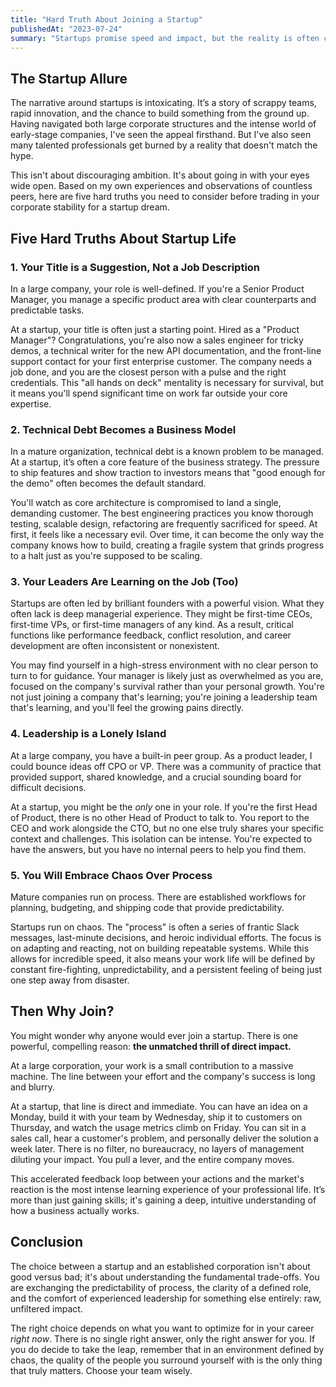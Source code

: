 ```yaml
---
title: "Hard Truth About Joining a Startup"
publishedAt: "2023-07-24"
summary: "Startups promise speed and impact, but the reality is often chaotic and unforgiving. Before you take the leap, here are the unglamorous truths about startup life, and the one powerful reason you might do it anyway."
---
```


## The Startup Allure

The narrative around startups is intoxicating. It’s a story of scrappy teams, rapid innovation, and the chance to build something from the ground up. Having navigated both large corporate structures and the intense world of early-stage companies, I've seen the appeal firsthand. But I've also seen many talented professionals get burned by a reality that doesn't match the hype.

This isn't about discouraging ambition. It's about going in with your eyes wide open. Based on my own experiences and observations of countless peers, here are five hard truths you need to consider before trading in your corporate stability for a startup dream.

## Five Hard Truths About Startup Life

### 1. Your Title is a Suggestion, Not a Job Description

In a large company, your role is well-defined. If you're a Senior Product Manager, you manage a specific product area with clear counterparts and predictable tasks.

At a startup, your title is often just a starting point. Hired as a "Product Manager"? Congratulations, you're also now a sales engineer for tricky demos, a technical writer for the new API documentation, and the front-line support contact for your first enterprise customer. The company needs a job done, and you are the closest person with a pulse and the right credentials. This "all hands on deck" mentality is necessary for survival, but it means you'll spend significant time on work far outside your core expertise.

### 2. Technical Debt Becomes a Business Model

In a mature organization, technical debt is a known problem to be managed. At a startup, it’s often a core feature of the business strategy. The pressure to ship features and show traction to investors means that "good enough for the demo" often becomes the default standard.

You'll watch as core architecture is compromised to land a single, demanding customer. The best engineering practices you know thorough testing, scalable design, refactoring are frequently sacrificed for speed. At first, it feels like a necessary evil. Over time, it can become the only way the company knows how to build, creating a fragile system that grinds progress to a halt just as you're supposed to be scaling.

### 3. Your Leaders Are Learning on the Job (Too)

Startups are often led by brilliant founders with a powerful vision. What they often lack is deep managerial experience. They might be first-time CEOs, first-time VPs, or first-time managers of any kind. As a result, critical functions like performance feedback, conflict resolution, and career development are often inconsistent or nonexistent.

You may find yourself in a high-stress environment with no clear person to turn to for guidance. Your manager is likely just as overwhelmed as you are, focused on the company's survival rather than your personal growth. You're not just joining a company that's learning; you're joining a leadership team that's learning, and you'll feel the growing pains directly.

### 4. Leadership is a Lonely Island

At a large company, you have a built-in peer group. As a product leader, I could bounce ideas off CPO or VP. There was a community of practice that provided support, shared knowledge, and a crucial sounding board for difficult decisions.

At a startup, you might be the _only_ one in your role. If you're the first Head of Product, there is no other Head of Product to talk to. You report to the CEO and work alongside the CTO, but no one else truly shares your specific context and challenges. This isolation can be intense. You're expected to have the answers, but you have no internal peers to help you find them.

### 5. You Will Embrace Chaos Over Process

Mature companies run on process. There are established workflows for planning, budgeting, and shipping code that provide predictability.

Startups run on chaos. The "process" is often a series of frantic Slack messages, last-minute decisions, and heroic individual efforts. The focus is on adapting and reacting, not on building repeatable systems. While this allows for incredible speed, it also means your work life will be defined by constant fire-fighting, unpredictability, and a persistent feeling of being just one step away from disaster.

## Then Why Join?

You might wonder why anyone would ever join a startup. There is one powerful, compelling reason: **the unmatched thrill of direct impact.**

At a large corporation, your work is a small contribution to a massive machine. The line between your effort and the company's success is long and blurry.

At a startup, that line is direct and immediate. You can have an idea on a Monday, build it with your team by Wednesday, ship it to customers on Thursday, and watch the usage metrics climb on Friday. You can sit in a sales call, hear a customer's problem, and personally deliver the solution a week later. There is no filter, no bureaucracy, no layers of management diluting your impact. You pull a lever, and the entire company moves.

This accelerated feedback loop between your actions and the market's reaction is the most intense learning experience of your professional life. It’s more than just gaining skills; it's gaining a deep, intuitive understanding of how a business actually works.

## Conclusion

The choice between a startup and an established corporation isn't about good versus bad; it's about understanding the fundamental trade-offs. You are exchanging the predictability of process, the clarity of a defined role, and the comfort of experienced leadership for something else entirely: raw, unfiltered impact.

The right choice depends on what you want to optimize for in your career _right now_. There is no single right answer, only the right answer for you. If you do decide to take the leap, remember that in an environment defined by chaos, the quality of the people you surround yourself with is the only thing that truly matters. Choose your team wisely.
